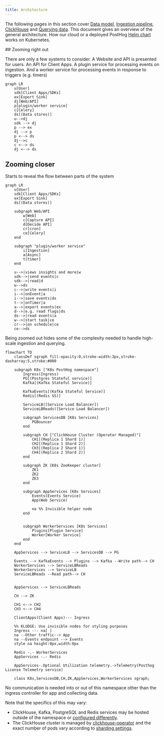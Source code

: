 ```yaml
---
title: Architecture
---
```


The following pages in this section cover [Data model](/how-posthog-works/data-model),  [Ingestion pipeline](/how-posthog-works/ingestion-pipeline), [ClickHouse](/how-posthog-works/clickhouse) and [Querying data](/how-posthog-works/queries). 
This document gives an overview of the general architecture. How our cloud or a deployed PostHog [Helm chart](https://github.com/PostHog/charts-clickhouse/) works on Kubernetes.

## Zooming right out

There are only a few systems to consider. A Website and API is presented for users. An API for Client Apps. A plugin service for processing events on ingestion. And a worker service for processing events in response to triggers (e.g. timers)

```mermaid
graph LR
    u[User]
    sdk[Client Apps/SDKs]
    ex[Export Sink]
    dj[Web/API]
    p[plugin/worker service]
    c[Celery]
    ds[(Data stores)]
    u-->dj
    sdk --> dj
    p --> ex
    dj --> p
    p <--> ds
    dj-->c
    c <--> ds
    dj <--> ds
```

## Zooming closer

Starts to reveal the flow between parts of the system

```mermaid
graph LR
    u[User]
    sdk[Client Apps/SDKs]
    ex[Export Sink]
    ds[(Data stores)]

    subgraph Web/API
        w[Web]
        c[Capture API]
        d[Decide API]
        cr[cron]
        ce[Celery]
    end

    subgraph "plugin/worker service"
        i[Ingestion]
        a[Async]
        t[timer]
    end

    u-->|views insights and more|w
    sdk-->|send events|c
    sdk-->|read|d
    w-->ds
    c-->|write events|i
    i-->|onEvent|a
    i-->|save events|ds
    t-->|onTimer|a
    a-->|export events|ex
    d-->|e.g. read flags|ds
    ds-->|read events|a
    w-->|start task|ce
    cr-->|on schedule|ce
    ce-->ds
```

Being zoomed out hides some of the complexity needed to handle high-scale ingestion and querying.

```mermaid
flowchart TD
    classDef sgraph fill-opacity:0,stroke-width:3px,stroke-dasharray:5,stroke:#000

    subgraph K8s ["K8s PostHog namespace"]
        Ingress(Ingress)
        PG[(Postgres Stateful service)]
        Kafka[(Kafka Stateful Service)]

        KafkaEvents[(Kafka Stateful Service)]
        Redis[(Redis SS)]

        ServiceLB([Service Load Balancer])
        ServiceLBReads([Service Load Balancer])

        subgraph ServicesDB [K8s Services]
            PGBouncer
        end

        subgraph CH ["ClickHouse Cluster (Operator Managed)"]
            CH1[(Replica 1 Shard 1)]
            CH2[(Replica 1 Shard 2)]
            CH3[(Replica 2 Shard 1)]
            CH4[(Replica 2 Shard 2)]
        end

        subgraph ZK [K8s ZooKeeper cluster]
            ZK1
            ZK2
            ZK3
        end

        subgraph AppServices [K8s Services]
            Events(Events Service)
            App(Web Service)

            na %% Invisible helper node
        end


        subgraph WorkerServices [K8s Services]
            Plugins[Plugin Service]
            Worker[Worker Service]
        end
    end

    AppServices --> ServiceLB --> ServicesDB --> PG

    Events --> KafkaEvents --> Plugins --> Kafka --Write path--> CH
    WorkerServices --> ServiceLBReads
    WorkerServices --> ServiceLB
    ServiceLBReads --Read path--> CH


    AppServices --> ServiceLBReads

    CH --> ZK

    CH1 <--> CH2
    CH3 <--> CH4

    ClientApps(Client Apps)--- Ingress

    %% KLUDGE: Use invisible nodes for styling purposes
    Ingress --- na[ ]
    na --Other traffic--> App
    na --Events endpoint --> Events
    style na height:0px,width:0px

    Redis -.- WorkerServices
    AppServices -.- Redis

    AppServices-.Optional Utilization telemetry.->Telemetry(Posthog License Telemetry service)

    class K8s,ServicesDB,CH,ZK,AppServices,WorkerServices sgraph;
```

No communication is needed into or out of this namespace other than the ingress controller for app and collecting data.

Note that the specifics of this may vary:

-   ClickHouse, Kafka, PostgreSQL and Redis services may be hosted outside of the namespace or [configured differently](/docs/self-host/deploy/configuration).
-   The ClickHouse cluster is managed by [clickhouse-operator](https://github.com/Altinity/clickhouse-operator/) and the
    exact number of pods vary according to [sharding settings](/docs/runbook/services/clickhouse/sharding-and-replication).

